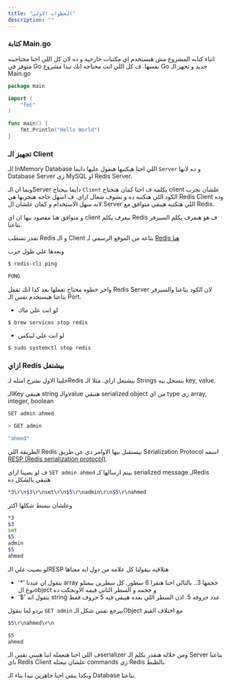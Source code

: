 ```yaml
---
title: "الخطوات الاولي"
description: ""
---
```


### كتابة Main.go

اثناء كتابه المشروع مش هنستخدم اي مكتبات خارجية و ده لان كل اللي احنا محتاجينه متوفر في Go نفسها. ف كل اللي انت محتاجه انك تبدا
مشروع Go جديد و تجهز الـ Main.go

```go
package main

import (
    "fmt"
)

func main() {
    fmt.Println("Hello World")
}
```

### تجهيز الـ Client

الـ InMemory Database اللي احنا هنكتبها هنقول عليها دايما `Server` و ده لانها Database Server زي MySQL او Redis Server.

وبما ان الـServer دايما بيحتاج `Client` يكلمه ف احنا كمان هنحتاج client علشان نجرب الكود اللي هنكتبه ده و نشوف شغال ازاي.
ف اسهل حاجه هنجربها هي Redis Client وده لانه سهل الاستخدام و كمان علشان ال Server اللي هنكتبه هيبقي متوافق مع Redis.

و متوافق هنا مقصود بيها ان اي client بيعرف يكلم Redis ف هو هيعرف يكلم السيرفر بتاعنا.

تقدر تسطب Redis و الـ Client بتاعه من الموقع الرسمي لـ [Redis هنا](https://redis.io/docs/getting-started/installation/)

وبعدها علي طول جرب

```bash
$ redis-cli ping

PONG
```

واخر خطوه محتاج تعملها بعد كدا انك  تقفل Redis Server لان الكود بتاعنا والسيرفر بتاعنا هيستخدم نفس الـ Port.

- لو انت علي ماك
```
$ brew services stop redis
```

- لو انت علي لينكس
```bash
$ sudo systemctl stop redis
```

### ازاي Redis بيشتغل

خلينا الاول نشرح امثله لـRedis بيشتغل ازاي. مثلا الـ Strings بتسجل بيه key, value.

 الـKey هيبقي string والـvalue هتبقي serialized object من اي type زي array, integer, boolean


```bash
SET admin ahmed
```

```bash
> GET admin

"ahmed"
```



الطريقة اللي Redis بيستقبل بيها الاوامر دي عن طريق Serialization Protocol اسمه [RESP (Redis serialization protocol)](https://redis.io/docs/reference/protocol-spec/).

ف لو بصينا ازاي `SET admin ahmed` بيتم ارسالها كـ serialized message لـRedis هتبقي بالشكل ده


```bash
*3\r\n$3\r\nset\r\n$5\r\nadmin\r\n$5\r\nahmed
```


وعلشان نبسط شكلها اكتر


```bash
*3
$3
set
$5
admin
$5
ahmed
```


لو بصيت علي الـRESP هتلاقيه بيقولنا كل علامه من دول ايه معناها

- '*' بتقول ان عندنا array حجمها 3.. بالتالي احنا هنقرا 6 سطور. كل سطرين بيمثلو نوع الobject و حجمه و السطر التاني قيمه الاوبجكت ده
- '$' بتقول انه string عدد حروفه 5. اذن السطر اللي بعده هيبقي فيه 5 حروف فقط


بردو لما بنقول `GET admin` بيرجع نفس شكل الـObject مع اختلاف القيم




```bash
$5\r\nahmed\r\n
```

```bash
$5
ahmed
```


ف اللي احنا هنعمله اننا هنبني نفس الـserializer ومن خلاله هنقدر نكلم الـ Server بتاعنا باي Redis Client علشان نبعتله commands زي Redis بالظبط.



وبكدا يبقي احنا جاهزين نبدا بناء الـ Database بتاعنا.
